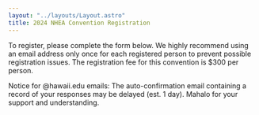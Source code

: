 ```yaml
---
layout: "../layouts/Layout.astro"
title: 2024 NHEA Convention Registration
---
```



To register, please complete the form below. We highly recommend using an email address only once for each registered person to prevent possible registration issues. The registration fee for this convention is $300 per person.

Notice for @hawaii.edu emails: The auto-confirmation email containing a record of your responses may be delayed (est. 1 day). Mahalo for your support and understanding.

<br />

<Form />
